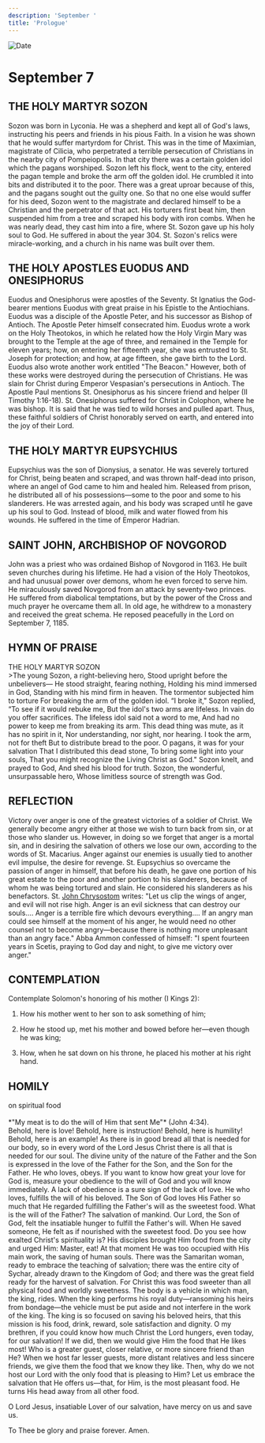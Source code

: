 ```yaml
---
description: 'September '
title: 'Prologue'
---
```


<CustomPaginator />
<RunningHead />

<Image src="/title-imprint.png" height={68} width={50} alt="Date" className="title-imprint"/>

# <div id="date">September <Image className="four-dot" src="/four-dot.png" height={15} width={15} alt="" />7</div>

## THE HOLY MARTYR SOZON

Sozon was born in Lyconia. He was a shepherd and kept all of God's laws, instructing his peers and friends in his pious Faith. In a vision he was shown that he would suffer martyrdom for Christ. This was in the time of Maximian, magistrate of Cilicia, who perpetrated a terrible persecution of Christians in the nearby city of Pompeiopolis. In that city there was a certain golden idol which the pagans worshiped. Sozon left his flock, went to the city, entered the pagan temple and broke the arm off the golden idol. He crumbled it into bits and distributed it to the poor. There was a great uproar because of this, and the pagans sought out the guilty one. So that no one else would suffer for his deed, Sozon went to the magistrate and declared himself to be a Christian and the perpetrator of that act. His torturers first beat him, then suspended him from a tree and scraped his body with iron combs. When he was nearly dead, they cast him into a fire, where St. Sozon gave up his holy soul to God. He suffered in about the year 304. St. Sozon's relics were miracle-working, and a church in his name was built over them.

## THE HOLY APOSTLES EUODUS AND ONESIPHORUS

Euodus and Onesiphorus were apostles of the Seventy. St Ignatius the God-bearer mentions Euodus with great praise in his Epistle to the Antiochians. Euodus was a disciple of the Apostle Peter, and his successor as Bishop of Antioch. The Apostle Peter himself consecrated him. Euodus wrote a work on the Holy Theotokos, in which he related how the Holy Virgin Mary was brought to the Temple at the age of three, and remained in the Temple for eleven years; how, on entering her fifteenth year, she was entrusted to St. Joseph for protection; and how, at age fifteen, she gave birth to the Lord. Euodus also wrote another work entitled "The Beacon." However, both of these works were destroyed during the persecution of Christians. He was slain for Christ during Emperor Vespasian's persecutions in Antioch. The Apostle Paul mentions St. Onesiphorus as his sincere friend and helper (II Timothy 1:16-18). St. Onesiphorus suffered for Christ in Colophon, where he was bishop. It is said that he was tied to wild horses and pulled apart. Thus, these faithful soldiers of Christ honorably served on earth, and entered into the joy of their Lord.

## THE HOLY MARTYR EUPSYCHIUS

Eupsychius was the son of Dionysius, a senator. He was severely tortured for Christ, being beaten and scraped, and was thrown half-dead into prison, where an angel of God came to him and healed him. Released from prison, he distributed all of his possessions—some to the poor and some to his slanderers. He was arrested again, and his body was scraped until he gave up his soul to God. Instead of blood, milk and water flowed from his wounds. He suffered in the time of Emperor Hadrian.

## SAINT JOHN, ARCHBISHOP OF NOVGOROD

John was a priest who was ordained Bishop of Novgorod in 1163. He built seven churches during his lifetime. He had a vision of the Holy Theotokos, and had unusual power over demons, whom he even forced to serve him. He miraculously saved Novgorod from an attack by seventy-two princes. He suffered from diabolical temptations, but by the power of the Cross and much prayer he overcame them all. In old age, he withdrew to a monastery and received the great schema. He reposed peacefully in the Lord on September 7, 1185.


## HYMN OF PRAISE
<div style={{textAlign:'center', color:'crimson', fontWeight:'bold'}}>
THE HOLY MARTYR SOZON
</div>
>The young Sozon, a right-believing hero,  
Stood upright before the unbelievers—  
He stood straight, fearing nothing,  
Holding his mind immersed in God,  
Standing with his mind firm in heaven.  
The tormentor subjected him to torture  
For breaking the arm of the golden idol.  
“I broke it," Sozon replied,  
“To see if it would rebuke me,  
But the idol's two arms are lifeless.  
In vain do you offer sacrifices.  
The lifeless idol said not a word to me,  
And had no power to keep me from breaking its arm.  
This dead thing was mute, as it has no spirit in it,  
Nor understanding, nor sight, nor hearing.  
I took the arm, not for theft  
But to distribute bread to the poor.  
O pagans, it was for your salvation  
That I distributed this dead stone,  
To bring some light into your souls,  
That you might recognize the Living Christ as God."  
Sozon knelt, and prayed to God,  
And shed his blood for truth.  
Sozon, the wonderful, unsurpassable hero,  
Whose limitless source of strength was God.  


## REFLECTION
Victory over anger is one of the greatest victories of a soldier of Christ. We generally become angry either at those we wish to turn back from sin, or at those who slander us. However, in doing so we forget that anger is a mortal sin, and in desiring the salvation of others we lose our own, according to the words of St. Macarius. Anger against our enemies is usually tied to another evil impulse, the desire for revenge. St. Eupsychius so overcame the passion of anger in himself, that before his death, he gave one portion of his great estate to the poor and another portion to his slanderers, because of whom he was being tortured and slain. He considered his slanderers as his benefactors. St. [John Chrysostom](/november/13th) writes: "Let us clip the wings of anger, and evil will not rise high. Anger is an evil sickness that can destroy our souls…. Anger is a terrible fire which devours everything…. If an angry man could see himself at the moment of his anger, he would need no other counsel not to become angry—because there is nothing more unpleasant than an angry face." Abba Ammon confessed of himself: "I spent fourteen years in Scetis, praying to God day and night, to give me victory over anger."


## CONTEMPLATION
Contemplate Solomon's honoring of his mother (I Kings 2):

1. How his mother went to her son to ask something of him;

2. How he stood up, met his mother and bowed before her—even though he was king;

3. How, when he sat down on his throne, he placed his mother at his right hand.


## HOMILY
<div style={{textAlign:'center', color:'crimson', fontWeight:'bold'}}>
on spiritual food
</div>
<br />
<div style={{textAlign:'right'}}>
*"My meat is to do the will of Him that sent Me"* (John 4:34).
</div>
Behold, here is love! Behold, here is instruction! Behold, here is humility! Behold, here is an example! As there is in good bread all that is needed for our body, so in every word of the Lord Jesus Christ there is all that is needed for our soul. The divine unity of the nature of the Father and the Son is expressed in the love of the Father for the Son, and the Son for the Father. He who loves, obeys. If you want to know how great your love for God is, measure your obedience to the will of God and you will know immediately. A lack of obedience is a sure sign of the lack of love. He who loves, fulfills the will of his beloved. The Son of God loves His Father so much that He regarded fulfilling the Father's will as the sweetest food. What is the will of the Father? The salvation of mankind. Our Lord, the Son of God, felt the insatiable hunger to fulfill the Father's will. When He saved someone, He felt as if nourished with the sweetest food. Do you see how exalted Christ's spirituality is? His disciples brought Him food from the city and urged Him: Master, eat! At that moment He was too occupied with His main work, the saving of human souls. There was the Samaritan woman, ready to embrace the teaching of salvation; there was the entire city of Sychar, already drawn to the Kingdom of God; and there was the great field ready for the harvest of salvation. For Christ this was food sweeter than all physical food and worldly sweetness. The body is a vehicle in which man, the king, rides. When the king performs his royal duty—ransoming his heirs from bondage—the vehicle must be put aside and not interfere in the work of the king. The king is so focused on saving his beloved heirs, that this mission is his food, drink, reward, sole satisfaction and dignity. O my brethren, if you could know how much Christ the Lord hungers, even today, for our salvation! If we did, then we would give Him the food that He likes most! Who is a greater guest, closer relative, or more sincere friend than He? When we host far lesser guests, more distant relatives and less sincere friends, we give them the food that we know they like. Then, why do we not host our Lord with the only food that is pleasing to Him? Let us embrace the salvation that He offers us—that, for Him, is the most pleasant food. He turns His head away from all other food.

O Lord Jesus, insatiable Lover of our salvation, have mercy on us and save us. 

To Thee be glory and praise forever. Amen.
